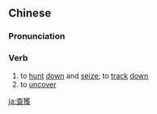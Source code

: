 {{also|查获}}
==Chinese==
{{zh-forms|s=查获}}

===Pronunciation===
{{zh-pron
|m=cháhuò
|c=caa4 wok6
|mn=cha-he̍k
|cat=v
}}

===Verb===
{{zh-verb}}

# to [[hunt]] [[down]] and [[seize]]; to [[track]] [[down]]
# to [[uncover]] {{gloss|criminal activity}}

{{zh-cat|Advanced}}

[[ja:查獲]]